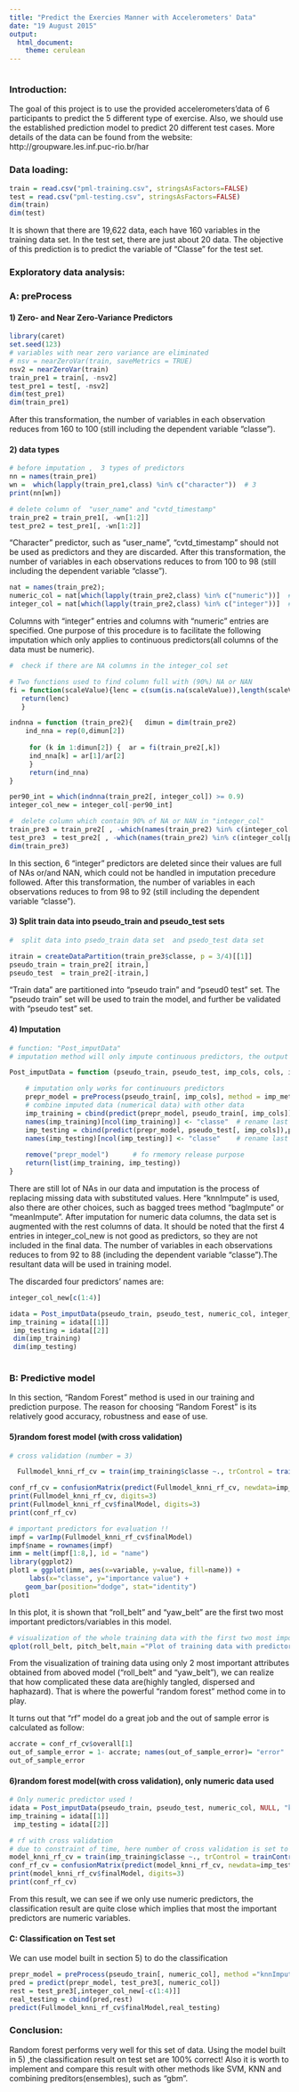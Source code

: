```yaml
---
title: "Predict the Exercies Manner with Accelerometers' Data"
date: "19 August 2015"
output:
  html_document:
    theme: cerulean
---
```


```r

```

### Introduction:

The goal of this project is to use the provided accelerometers'data of 6 participants to predict the 5 different type of exercise. Also, we should use the established prediction model to predict 20 different test cases.  More details of the data can be found from the website: http://groupware.les.inf.puc-rio.br/har 


### Data loading:
```r
train = read.csv("pml-training.csv", stringsAsFactors=FALSE)
test = read.csv("pml-testing.csv", stringsAsFactors=FALSE)
dim(train)
dim(test)
```
It is shown that there are 19,622 data, each have 160 variables in the training data set.  In the test set,  there are just about 20 data. The objective of this prediction is to predict the variable of "Classe" for the test set.

### Exploratory data analysis:

### A: preProcess 
#### 1) Zero- and Near Zero-Variance Predictors
```r
library(caret)
set.seed(123)
# variables with near zero variance are eliminated
# nsv = nearZeroVar(train, saveMetrics = TRUE)
nsv2 = nearZeroVar(train)
train_pre1 = train[, -nsv2]
test_pre1 = test[, -nsv2]
dim(test_pre1)
dim(train_pre1)
```
After this transformation, the number of variables in each observation reduces from 160 to 100 (still including the dependent variable "classe").

#### 2) data types
```r
# before imputation ,  3 types of predictors
nn = names(train_pre1)
wn =  which(lapply(train_pre1,class) %in% c("character"))  # 3 
print(nn[wn])

```

```r
# delete column of  "user_name" and "cvtd_timestamp"
train_pre2 = train_pre1[, -wn[1:2]]
test_pre2 = test_pre1[, -wn[1:2]]
```
"Character" predictor, such as "user_name", "cvtd_timestamp" should not be used as predictors and they are discarded. After this transformation, the number of variables in each observations reduces to from 100 to 98 (still including the dependent variable "classe").

```r
nat = names(train_pre2); 
numeric_col = nat[which(lapply(train_pre2,class) %in% c("numeric"))]  #62 columns
integer_col = nat[which(lapply(train_pre2,class) %in% c("integer"))]  #35 columns
```
Columns with "integer" entries and columns with "numeric" entries are specified. One purpose of this procedure is to facilitate the following imputation which only applies to  continuous predictors(all columns of the data must be numeric).

```r
#  check if there are NA columns in the integer_col set

# Two functions used to find column full with (90%) NA or NAN
fi = function(scaleValue){lenc = c(sum(is.na(scaleValue)),length(scaleValue))
   return(lenc)
   }				  

indnna = function (train_pre2){   dimun = dim(train_pre2)
    ind_nna = rep(0,dimun[2])
	
     for (k in 1:dimun[2]) {  ar = fi(train_pre2[,k])
     ind_nna[k] = ar[1]/ar[2]
     }
	 return(ind_nna)
}

per90_int = which(indnna(train_pre2[, integer_col]) >= 0.9)
integer_col_new = integer_col[-per90_int]                                #29 columns now!!

#  delete column which contain 90% of NA or NAN in "integer_col"
train_pre3 = train_pre2[ , -which(names(train_pre2) %in% c(integer_col[per90_int]))]
test_pre3  = test_pre2[ , -which(names(train_pre2) %in% c(integer_col[per90_int]))]
dim(train_pre3)
```
In this section, 6 "integer" predictors are deleted since their values are full of NAs or/and NAN, which could not be handled in imputation precedure followed. After this transformation, the number of variables in each observations reduces to from 98 to 92 (still including the dependent variable "classe").

#### 3) Split train data into pseudo_train and pseudo_test sets
```r
#  split data into psedo_train data set  and psedo_test data set 

itrain = createDataPartition(train_pre3$classe, p = 3/4)[[1]]
pseudo_train = train_pre2[ itrain,]
pseudo_test  = train_pre2[-itrain,]
```
"Train data" are partitioned into "pseudo train" and "pseud0 test" set.  The "pseudo train" set will be used to train the model, and further be validated with "pseudo test" set.

#### 4) Imputation
```r
# function: "Post_imputData" 
# imputation method will only impute continuous predictors, the output are the list of resultant training and testing data set.

Post_imputData = function (pseudo_train, pseudo_test, imp_cols, cols, imp_method) {

    # imputation only works for continuours predictors 
    prepr_model = preProcess(pseudo_train[, imp_cols], method = imp_method)
	# combine imputed data (numerical data) with other data 
    imp_training = cbind(predict(prepr_model, pseudo_train[, imp_cols]),pseudo_train[,cols], pseudo_train$classe)
    names(imp_training)[ncol(imp_training)] <- "classe"  # rename last column as "classe"
    imp_testing = cbind(predict(prepr_model, pseudo_test[, imp_cols]),pseudo_test[,cols],  pseudo_test$classe)
    names(imp_testing)[ncol(imp_testing)] <- "classe"    # rename last column as "classe"
    
    remove("prepr_model")      # fo rmemory release purpose
    return(list(imp_training, imp_testing))
} 
```

There are still lot of NAs in our data and imputation is the process of replacing missing data with substituted values. Here "knnImpute" is used, also there are other choices, such as bagged trees method "bagImpute" or "meanImpute".
After imputation for numeric data columns, the data set is augmented with the rest columns of data. It should be noted that the first 4 entries in integer_col_new is not good as predictors, so they are not included in the final data. The number of variables in each observations reduces to from 92 to 88 (including the dependent variable "classe").The resultant data will be used in training model.

The discarded four predictors' names are: 
```r
integer_col_new[c(1:4)]
```

```r
idata = Post_imputData(pseudo_train, pseudo_test, numeric_col, integer_col_new[-c(1:4)], "knnImpute") 
imp_training = idata[[1]]
 imp_testing = idata[[2]]
 dim(imp_training)
 dim(imp_testing)
 
```

### B: Predictive model
In this section,  "Random Forest" method is used in our training and prediction purpose. The reason for choosing "Random Forest" is its relatively good accuracy, robustness and ease of use.

#### 5)random forest model (with cross validation) 
```r
# cross validation (number = 3)

  Fullmodel_knni_rf_cv = train(imp_training$classe ~., trControl = trainControl(method ="cv", number = 3),method="rf",data =imp_training, importance=TRUE)

conf_rf_cv = confusionMatrix(predict(Fullmodel_knni_rf_cv, newdata=imp_testing), imp_testing$classe)
print(Fullmodel_knni_rf_cv, digits=3)
print(Fullmodel_knni_rf_cv$finalModel, digits=3)
print(conf_rf_cv)
```

```r
# important predictors for evaluation !!
impf = varImp(Fullmodel_knni_rf_cv$finalModel)
impf$name = rownames(impf)
imm = melt(impf[1:8,], id = "name")
library(ggplot2) 
plot1 = ggplot(imm, aes(x=variable, y=value, fill=name)) +
     labs(x="classe", y="importance value") +
    geom_bar(position="dodge", stat="identity")
plot1
```   

In this plot, it is shown that "roll_belt" and "yaw_belt" are the first two most important predictors/variables in this model.  

```r
# visualization of the whole training data with the first two most important variables as x, y axies.                                  
qplot(roll_belt, pitch_belt,main ="Plot of training data with predictors(roll_belt & yaw_belt)", data = imp_training, color = classe)
```

From the visualization of training data using only 2 most important attributes obtained from aboved model ("roll_belt" and "yaw_belt"), we can realize that how complicated these data are(highly tangled, dispersed and haphazard). That is where the powerful "random forest" method come in to play.

It turns out that "rf" model do a great job and the out of sample error is calculated as follow:
```r
accrate = conf_rf_cv$overall[1]
out_of_sample_error = 1- accrate; names(out_of_sample_error)= "error"
out_of_sample_error
```

#### 6)random forest model(with cross validation), only numeric data used
```r
# Only numeric predictor used !
idata = Post_imputData(pseudo_train, pseudo_test, numeric_col, NULL, "knnImpute") 
imp_training = idata[[1]]
 imp_testing = idata[[2]]

# rf with cross validation 
# due to constraint of time, here number of cross validation is set to 3. Also "repeatedcv" instead of "cv" may be worth to try.
model_knni_rf_cv = train(imp_training$classe ~., trControl = trainControl(method ="cv", number = 3),method="rf",data =imp_training)
conf_rf_cv = confusionMatrix(predict(model_knni_rf_cv, newdata=imp_testing), imp_testing$classe)
print(model_knni_rf_cv$finalModel, digits=3)
print(conf_rf_cv)
```
From this result, we can see if we only use numeric predictors, the classification result are quite close which implies that most the important predictors are numeric variables. 

#### C: Classification on Test set
We can use model built in section 5) to do the classification 
```r
prepr_model = preProcess(pseudo_train[, numeric_col], method ="knnImpute")
pred = predict(prepr_model, test_pre3[, numeric_col])
rest = test_pre3[,integer_col_new[-c(1:4)]]
real_testing = cbind(pred,rest)
predict(Fullmodel_knni_rf_cv$finalModel,real_testing)
```
### Conclusion:

Random forest performs very well for this set of data. Using the model built in 5) ,the classification result on test set are 100% correct!
Also it is worth to implement and compare this result with other methods like SVM, KNN and combining preditors(ensembles), such as "gbm". 

